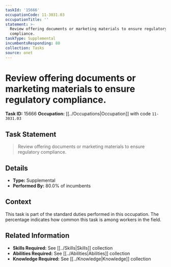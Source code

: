```yaml
---
taskId: '15666'
occupationCode: 11-3031.03
occupationTitle: ''
statement: >-
  Review offering documents or marketing materials to ensure regulatory
  compliance.
taskType: Supplemental
incumbentsResponding: 80
collection: Tasks
source: onet
---
```

# Review offering documents or marketing materials to ensure regulatory compliance.

**Task ID:** 15666
**Occupation:** [[../Occupations|Occupation]] with code `11-3031.03`

## Task Statement

> Review offering documents or marketing materials to ensure regulatory compliance.

## Details

- **Type:** Supplemental
- **Performed By:** 80.0% of incumbents

## Context

This task is part of the standard duties performed in this occupation. The percentage indicates how common this task is among workers in the field.

## Related Information

- **Skills Required:** See [[../Skills|Skills]] collection
- **Abilities Required:** See [[../Abilities|Abilities]] collection
- **Knowledge Required:** See [[../Knowledge|Knowledge]] collection
